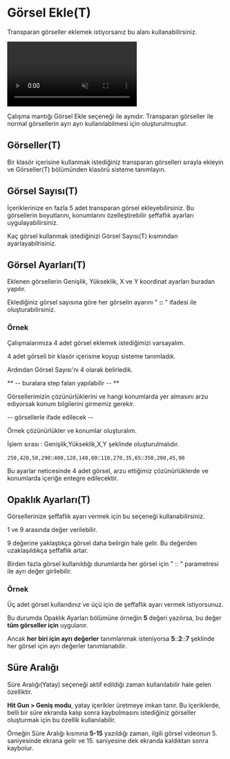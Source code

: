 # Görsel Ekle(T)

Transparan görseller eklemek istiyorsanız bu alanı kullanabilirsiniz.


<video autoPlay muted loop controls>
  <source src="/gorsel-transparan.mp4" type="video/mp4" />
  Your browser does not support the video tag.
</video>


Çalışma mantığı Görsel Ekle seçeneği ile aynıdır. Transparan görseller ile normal görsellerin ayrı ayrı kullanılabilmesi için oluşturulmuştur.


## Görseller(T)

Bir klasör içerisine kullanmak istediğiniz transparan görselleri sırayla ekleyin ve Görseller(T) bölümünden klasörü sisteme tanımlayın.


## Görsel Sayısı(T)

İçeriklerinize en fazla 5 adet transparan görsel ekleyebilirsiniz. Bu görsellerin boyutlarını, konumlarını özelleştirebilir şeffaflık ayarları uygulayabilirsiniz.

Kaç görsel kullanmak istediğinizi Görsel Sayısı(T) kısmından ayarlayabilrisiniz.



## Görsel Ayarları(T)

Eklenen görsellerin Genişlik, Yükseklik, X ve Y koordinat ayarları buradan yapılır.

Eklediğiniz görsel sayısına göre her görselin ayarını " **::** " ifadesi ile oluşturabilirsiniz.

### Örnek

Çalışmalarımıza 4 adet görsel eklemek istediğimizi varsayalım.

4 adet görseli bir klasör içerisine koyup sisteme tanımladık.

Ardından Görsel Sayısı'nı 4 olarak belirledik.

** -- buralara step falan yapılabilir -- **

Görsellerimizin çözünürlüklerini ve hangi konumlarda yer almasını arzu ediyorsak konum bilgilerini girmemiz gerekir.

-- görsellerle ifade edilecek --

Örnek çözünürlükler ve konumlar oluşturalım.

 
<Callout type="info" emoji="ℹ️">
  İşlem sırası : Genişlik,Yükseklik,X,Y şeklinde oluşturulmalıdır. 
</Callout>

`250,420,50,290`::`400,120,140,80`::`110,270,35,65`::`350,200,45,90`


Bu ayarlar neticesinde 4 adet görsel, arzu ettiğimiz çözünürlüklerde ve konumlarda içeriğe entegre edilecektir.


## Opaklık Ayarları(T)

Görsellerinize şeffaflık ayarı vermek için bu seçeneği kullanabilirsiniz.

1 ve 9 arasında değer verilebilir.

9 değerine yaklaştıkça görsel daha belirgin hale gelir. Bu değerden uzaklaşıldıkça şeffaflık artar.

Birden fazla görsel kullanıldığı durumlarda her görsel için " :: " parametresi ile ayrı değer girilebilir.

### Örnek

Üç adet görsel kullandınız ve üçü için de şeffaflık ayarı vermek istiyorsunuz.

Bu durumda Opaklık Ayarları bölümüne örneğin **5** değeri yazılırsa, bu değer **tüm görseller için** uygulanır.

Ancak **her biri için ayrı değerler** tanımlanmak isteniyorsa **5**::**2**::**7** şeklinde her görsel için ayrı değerler tanımlanabilir.


## Süre Aralığı

Süre Aralığı(Yatay) seçeneği aktif edildiği zaman kullanılabilir hale gelen özelliktir.

**Hit Gun > Geniş modu**, yatay içerikler üretmeye imkan tanır. Bu içeriklerde, belli bir süre ekranda kalıp sonra kaybolmasını 
istediğiniz görseller oluşturmak için bu özellik kullanılabilir.

Örneğin Süre Aralığı kısmına **5-15** yazıldığı zaman, ilgili görsel videonun 5. saniyesinde ekrana gelir ve 15. saniyesine dek ekranda kaldıktan sonra kaybolur.